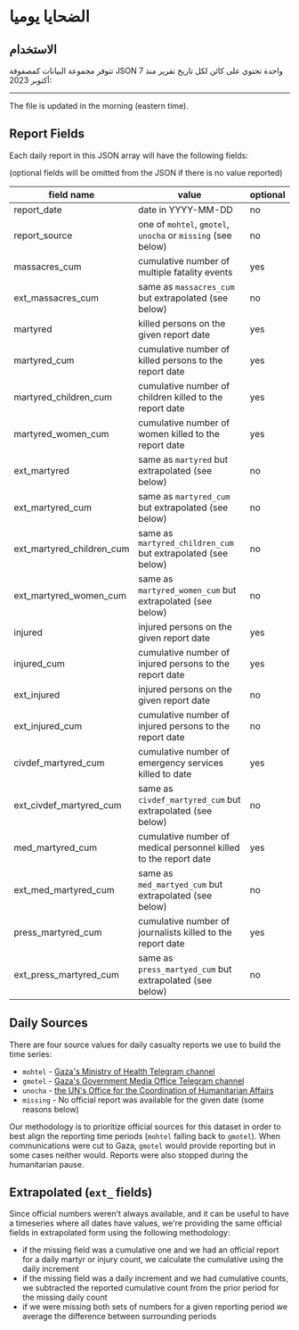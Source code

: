 # الضحايا يوميا

## الاستخدام

تتوفر مجموعة البيانات كمصفوفة JSON واحدة تحتوي على كائن لكل تاريخ تقرير منذ 7 أكتوبر 2023:


<JSONFileLinks resource="CasualtiesDaily_V1" />

---

The file is updated in the morning (eastern time).

## Report Fields

Each daily report in this JSON array will have the following fields:

(optional fields will be omitted from the JSON if there is no value reported)

| field name                | value                                                            | optional |
| ------------------------- | ---------------------------------------------------------------- | -------- |
| report_date               | date in YYYY-MM-DD                                               | no       |
| report_source             | one of `mohtel`, `gmotel`, `unocha` or `missing` (see below)     | no       |
| massacres_cum             | cumulative number of multiple fatality events                    | yes      |
| ext_massacres_cum         | same as `massacres_cum` but extrapolated (see below)             | no       |
| martyred                  | killed persons on the given report date                          | yes      |
| martyred_cum              | cumulative number of killed persons to the report date           | yes      |
| martyred_children_cum     | cumulative number of children killed to the report date          | yes      |
| martyred_women_cum        | cumulative number of women killed to the report date             | yes      |
| ext_martyred              | same as `martyred` but extrapolated (see below)                  | no       |
| ext_martyred_cum          | same as `martyred_cum` but extrapolated (see below)              | no       |
| ext_martyred_children_cum | same as `martyred_children_cum` but extrapolated (see below)     | no       |
| ext_martyred_women_cum    | same as `martyred_women_cum` but extrapolated (see below)        | no       |
| injured                   | injured persons on the given report date                         | yes      |
| injured_cum               | cumulative number of injured persons to the report date          | yes      |
| ext_injured               | injured persons on the given report date                         | no       |
| ext_injured_cum           | cumulative number of injured persons to the report date          | no       |
| civdef_martyred_cum       | cumulative number of emergency services killed to date           | yes      |
| ext_civdef_martyred_cum   | same as `civdef_martyred_cum` but extrapolated (see below)       | no       |
| med_martyred_cum          | cumulative number of medical personnel killed to the report date | yes      |
| ext_med_martyred_cum      | same as `med_martyed_cum` but extrapolated (see below)           | no       |
| press_martyred_cum        | cumulative number of journalists killed to the report date       | yes      |
| ext_press_martyred_cum    | same as `press_martyed_cum` but extrapolated (see below)         | no       |

## Daily Sources

There are four source values for daily casualty reports we use to build the time series:

- `mohtel` - [Gaza's Ministry of Health Telegram channel](https://t.me/s/MOHMediaGaza)
- `gmotel` - [Gaza's Government Media Office Telegram channel](https://t.me/s/mediagovps)
- `unocha` - [the UN's Office for the Coordination of Humanitarian Affairs](https://docs.google.com/spreadsheets/d/e/2PACX-1vSUyVkEg8Y_gYEzq8VeFY6vjKoZFvO2y5X1eVZ_1bRsabeDC6hv3Aaf8WFn-F4KR8TP5kDWtylSWLhG/pubhtml?gid=96613236&single=true)
- `missing` - No official report was available for the given date (some reasons below)

Our methodology is to prioritize official sources for this dataset in order to best align the reporting time periods (`mohtel` falling back to `gmotel`). When communications were cut to Gaza, `gmotel` would provide reporting but in some cases neither would. Reports were also stopped during the humanitarian pause.

## Extrapolated (`ext_` fields)

Since official numbers weren't always available, and it can be useful to have a timeseries where all dates have values, we're providing the same official fields in extrapolated form using the following methodology:

- if the missing field was a cumulative one and we had an official report for a daily martyr or injury count, we calculate the cumulative using the daily increment
- if the missing field was a daily increment and we had cumulative counts, we subtracted the reported cumulative count from the prior period for the missing daily count
- if we were missing both sets of numbers for a given reporting period we average the difference between surrounding periods
